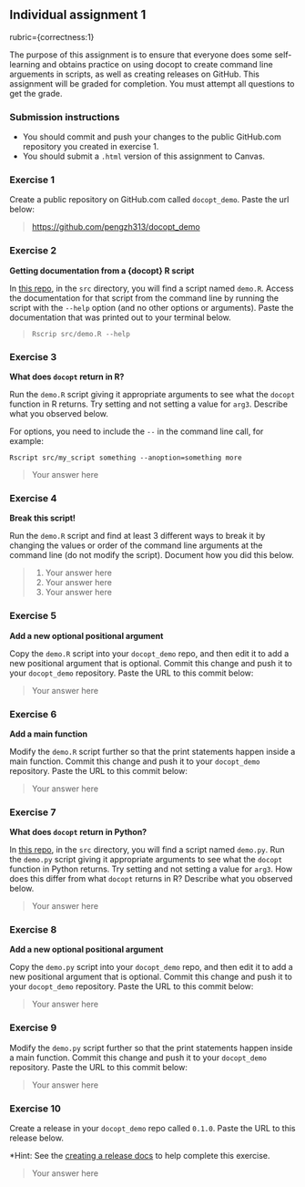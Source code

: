 ## Individual assignment 1

rubric={correctness:1}

The purpose of this assignment is to ensure that everyone does some self-learning and obtains practice on using docopt to create command line arguements in scripts, as well as creating releases on GitHub. This assignment will be graded for completion. You must attempt all questions to get the grade.

### Submission instructions

-   You should commit and push your changes to the public GitHub.com repository you created in exercise 1.
-   You should submit a `.html` version of this assignment to Canvas.

### Exercise 1

Create a public repository on GitHub.com called `docopt_demo`. Paste the url below:

> <https://github.com/pengzh313/docopt_demo>

### Exercise 2

**Getting documentation from a {docopt} R script**

In [this repo](https://github.ubc.ca/MDS-2022-23/DSCI_522_dsci-workflows_students), in the `src` directory, you will find a script named `demo.R`. Access the documentation for that script from the command line by running the script with the `--help` option (and no other options or arguments). Paste the documentation that was printed out to your terminal below.

>     Rscrip src/demo.R --help

### Exercise 3

**What does `docopt` return in R?**

Run the `demo.R` script giving it appropriate arguments to see what the `docopt` function in R returns. Try setting and not setting a value for `arg3`. Describe what you observed below.

For options, you need to include the `--` in the command line call, for example:

    Rscript src/my_script something --anoption=something more

> Your answer here

### Exercise 4

**Break this script!**

Run the `demo.R` script and find at least 3 different ways to break it by changing the values or order of the command line arguments at the command line (do not modify the script). Document how you did this below.

> 1.  Your answer here
> 2.  Your answer here
> 3.  Your answer here

### Exercise 5

**Add a new optional positional argument**

Copy the `demo.R` script into your `docopt_demo` repo, and then edit it to add a new positional argument that is optional. Commit this change and push it to your `docopt_demo` repository. Paste the URL to this commit below:

> Your answer here

### Exercise 6

**Add a main function**

Modify the `demo.R` script further so that the print statements happen inside a main function. Commit this change and push it to your `docopt_demo` repository. Paste the URL to this commit below:

> Your answer here

### Exercise 7

**What does `docopt` return in Python?**

In [this repo](https://github.ubc.ca/MDS-2022-23/DSCI_522_dsci-workflows_students), in the `src` directory, you will find a script named `demo.py`. Run the `demo.py` script giving it appropriate arguments to see what the `docopt` function in Python returns. Try setting and not setting a value for `arg3`. How does this differ from what `docopt` returns in R? Describe what you observed below.

> Your answer here

### Exercise 8

**Add a new optional positional argument**

Copy the `demo.py` script into your `docopt_demo` repo, and then edit it to add a new positional argument that is optional. Commit this change and push it to your `docopt_demo` repository. Paste the URL to this commit below:

> Your answer here

### Exercise 9

Modify the `demo.py` script further so that the print statements happen inside a main function. Commit this change and push it to your `docopt_demo` repository. Paste the URL to this commit below:

> Your answer here

### Exercise 10

Create a release in your `docopt_demo` repo called `0.1.0`. Paste the URL to this release below.

\*Hint: See the [creating a release docs](https://docs.github.com/en/free-pro-team@latest/github/administering-a-repository/managing-releases-in-a-repository#creating-a-release) to help complete this exercise.

> Your answer here
